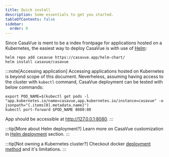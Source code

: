 ```yaml
---
title: Quick install
description: Some essentials to get you started.
tableOfContents: false
sidebar:
  order: 0
---
```


Since CasaVue is ment to be a index frontpage for applications hosted on a Kubernetes, the easiest way to deploy CasaVue is with use of [Helm](https://helm.sh/):

```console
helm repo add casavue https://casavue.app/helm-chart/
helm install casavue/casavue
```

:::note[Accessing application]
Accessing applications hosted on Kubernetes is beyond scope of this document. Neverheless, assuming having access to the cluster with `kubectl` command, CasaVue deployment can be tested with below commands:
```console
export POD_NAME=$(kubectl get pods -l "app.kubernetes.io/name=casavue,app.kubernetes.io/instance=casavue" -o jsonpath="{.items[0].metadata.name}")
kubectl port-forward $POD_NAME 8080:80
```
App should be accessible at http://127.0.0.1:8080.
:::

:::tip[More about Helm deployment?]
Learn more on CasaVue customization in [Helm deployment](/deployment/deploy_helm_chart) section.
:::

:::tip[Not owning a Kubernetes cluster?]
Checkout docker [deployment method](/deployment/deploy_docker) and it's limitations.
:::